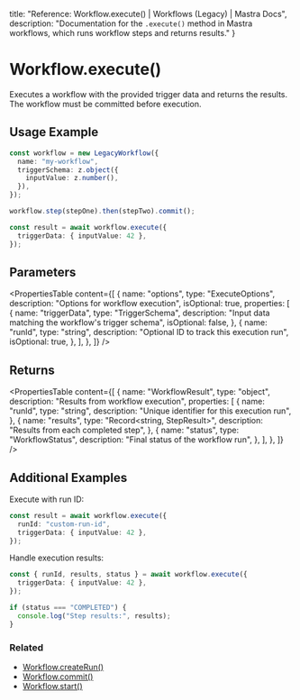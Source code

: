   title: "Reference: Workflow.execute() | Workflows (Legacy) | Mastra Docs",
  description: "Documentation for the `.execute()` method in Mastra workflows, which runs workflow steps and returns results."
}

# Workflow.execute()

Executes a workflow with the provided trigger data and returns the results. The workflow must be committed before execution.

## Usage Example

```typescript
const workflow = new LegacyWorkflow({
  name: "my-workflow",
  triggerSchema: z.object({
    inputValue: z.number(),
  }),
});

workflow.step(stepOne).then(stepTwo).commit();

const result = await workflow.execute({
  triggerData: { inputValue: 42 },
});
```

## Parameters

<PropertiesTable
  content={[
    {
      name: "options",
      type: "ExecuteOptions",
      description: "Options for workflow execution",
      isOptional: true,
      properties: [
        {
          name: "triggerData",
          type: "TriggerSchema",
          description: "Input data matching the workflow's trigger schema",
          isOptional: false,
        },
        {
          name: "runId",
          type: "string",
          description: "Optional ID to track this execution run",
          isOptional: true,
        },
      ],
    },
  ]}
/>

## Returns

<PropertiesTable
  content={[
    {
      name: "WorkflowResult",
      type: "object",
      description: "Results from workflow execution",
      properties: [
        {
          name: "runId",
          type: "string",
          description: "Unique identifier for this execution run",
        },
        {
          name: "results",
          type: "Record<string, StepResult>",
          description: "Results from each completed step",
        },
        {
          name: "status",
          type: "WorkflowStatus",
          description: "Final status of the workflow run",
        },
      ],
    },
  ]}
/>

## Additional Examples

Execute with run ID:

```typescript
const result = await workflow.execute({
  runId: "custom-run-id",
  triggerData: { inputValue: 42 },
});
```

Handle execution results:

```typescript
const { runId, results, status } = await workflow.execute({
  triggerData: { inputValue: 42 },
});

if (status === "COMPLETED") {
  console.log("Step results:", results);
}
```

### Related

- [Workflow.createRun()](./createRun.mdx)
- [Workflow.commit()](./commit.mdx)
- [Workflow.start()](./start.mdx)